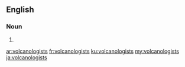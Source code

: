 ==English==

===Noun===
{{head|en|noun plural form}}

# {{plural of|volcanologist|lang=en}}

[[ar:volcanologists]]
[[fr:volcanologists]]
[[ku:volcanologists]]
[[my:volcanologists]]
[[ja:volcanologists]]